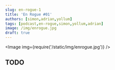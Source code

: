 ```yaml
---
slug: en-rogue-1
title: 'En Rogue #01'
authors: [simon,adrian,yollum]
tags: [podcast,en-rogue,simon,yollum,adrian]
image: /img/enrogue.jpg
draft: true
---
```



<Image img={require('/static/img/enrogue.jpg')} />

<!--truncate-->

## TODO

<ReactPlayer
    width="100%"
    height="auto"
    controls
    url='https://m10z.picnotes.de/EnRogue/EnRogue_001.mp3'
/>
